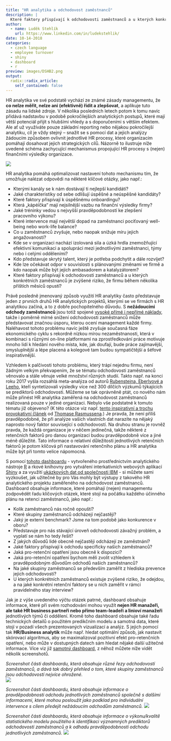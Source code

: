 ```yaml
---
title: "HR analytika a odchodovost zaměstnanců"
description: |
  Které faktory přispívají k odchodovosti zaměstnanců a u kterých konkrétních zaměstnanců je zvýšené riziko, že firmu během několika příštích měsíců opustí? Na tyto otázky se čím dál tím více firem snaží odpovědět pomocí analýzy dat o svých vlastních zaměstnancích. V tomto článku se prostřednictvím analytického nástroje R a vizualizačního nástroje Shiny podíváme, jak může být tento druh HR analytického projektu pro organizace užitečný.  
author:
  - name: Luděk Stehlík
    url: https://www.linkedin.com/in/ludekstehlik/
date: 10-14-2018
categories:
  - czech language
  - employee turnover
  - shiny
  - dashboard
  - r
preview: images/DSHB2.png
output:
  radix::radix_article:
    self_contained: false
---
```


HR analytika ve své podstatě vychází ze známé zásady managementu, že **co nelze měřit, nelze ani (efektivně) řídit a zlepšovat**, a aplikuje tuto zásadu na lidské zdroje. V několika posledních letech potom k tomu navíc přidává nadstavbu v podobě pokročilejších analytických postupů, které mají větší potenciál přijít s hlubšími vhledy a s doporučeními s větším efektem. Ale ať už využíváte pouze základní reporting nebo nějakou pokročilejší analytiku, cíl je vždy stejný – snažit se s pomocí dat a jejich analýzy žádoucím způsobem ovlivnit jednotlivé HR procesy, které organizacím pomáhají dosahovat jejich strategických cílů. Názorně to ilustruje níže uvedené schéma zachycující mechanismus propojující HR procesy s (nejen) finančními výsledky organizace. 

<img src="./HR_Value_Chain.png">

HR analytika pomáhá optimalizovat nastavení tohoto mechanismu tím, že umožňuje nalézat odpovědi na některé klíčové otázky, jako např.:

* Kterými kanály se k nám dostávají ti nejlepší kandidáti?
* Jaké charakteristiky od sebe odlišují úspěšné a neúspěšné kandidáty? 
* Které faktory přispívají k úspěšnému onboardingu? 
* Která „kápéíčka“ mají nejsilnější vazbu na finanční výsledky firmy? 
* Jaké tréninky vedou s nejvyšší pravděpodobností ke zlepšení pracovního výkonu?
* Které intervence mají největší dopad na zaměstnanci pociťovaný well-being nebo work-life balance? 
* Co u zaměstnanců zvyšuje, nebo naopak snižuje míru jejich angažovanosti?
* Kde se v organizaci nachází izolovaná sila a úzká hrdla znemožňující efektivní komunikaci a spolupráci mezi jednotlivými zaměstnanci, týmy nebo i celými odděleními? 
* Kdo představuje skrytý talent, který je potřeba podchytit a dále rozvíjet?  
* Kde lze očekávat odpor v souvislosti s plánovanými změnami ve firmě a kdo naopak může být jejich ambasadorem a katalyzátorem?
* Které faktory přispívají k odchodovosti zaměstnanců a u kterých konkrétních zaměstnanců je zvýšené riziko, že firmu během několika příštích měsíců opustí?

Právě posledně jmenovaný způsob využití HR analytiky často představuje jeden z prvních druhů HR analytických projektů, kterými se ve firmách s HR analytikou začíná, a to z dobře pochopitelného důvodu. S **nežádoucími odchody zaměstnanců** jsou totiž spojené [vysoké přímé i nepřímé náklady](http://login.bersin.com/uploadedFiles/021517-calculating-true-cost-voluntary-turnover.pdf), takže i poměrně mírné snížení odchodovosti zaměstnanců může představovat značnou úsporu, kterou ocení management každé firmy. Naléhavost tohoto problému navíc ještě zvyšuje současná fáze ekonomického cyklu s rekordně nízkou mírou nezaměstnanosti, která v kombinaci s různými on-line platformami na zprostředkování práce motivuje mnoho lidí k hledání nového místa, kde, jak doufají, bude práce zajímavější, smysluplnější a lépe placená a kolegové tam budou sympatičtější a šéfové inspirativnější. 

Vzhledem k palčivosti tohoto problému, který trápí nejednu firmu, není žádným velkým překvapením, že se tématu odchodovosti zaměstnanců věnovalo a stále věnuje velké množství různých studií. Takto např. na konci roku 2017 vyšla rozsáhlá meta-analýza od autorů [Rubensteina, Eberlyové a Leeho](https://onlinelibrary.wiley.com/doi/abs/10.1111/peps.12226), kteří syntetizovali výsledky více než 300 dílčích výzkumů týkajících se prediktorů odchodovosti. Můžeme se tak oprávněně ptát, co nového nám může přinést HR analytika zaměřená na odchodovost zaměstnanců realizovaná pouze v jediné organizaci. Nebylo vše podstatné k tomuto tématu již objeveno? (K této otázce viz např. [tento inspirativní a trochu provokativní článek](https://www.linkedin.com/pulse/predicting-turnover-stating-bleedin-obvious-hedegaard-rasmussen/) od [Thomase Rasmussena](https://www.linkedin.com/in/thomas-hedegaard-rasmussen-9b26043/).) Je pravda, že není příliš pravděpodobné, že při analýze vašich vlastních dat narazíte na nějaký naprosto nový faktor související s odchodovostí. Na druhou stranu je rovněž pravda, že každá organizace je v něčem jedinečná, takže některé z retenčních faktorů pro danou organizaci budou pravděpodobně více a jiné méně důležité. Tato informace o relativní důležitosti jednotlivých retenčních faktorů je potom klíčová při nastavování retenčního plánu a HR analytika může být při tomto velice nápomocná.

S pomocí [tohoto dashboardu](https://aanalytics.shinyapps.io/turnover_analytics_dashboard/) - vytvořeného prostřednictvím analytického nástroje [R](https://www.r-project.org/) a rkové knihovny pro vytváření interkativních webových aplikací [Shiny](https://shiny.rstudio.com/) a za využití [ukázkových dat od společnosti IBM](https://www.ibm.com/communities/analytics/watson-analytics-blog/hr-employee-attrition/) - si můžete sami vyzkoušet, jak užitečné by pro Vás mohly být výstupy z takového HR analytického projektu zaměřeného na odchodovost zaměstnanců. Dashboard obsahuje informace, které pomáhají (nejen) managementu zodpovědět řadu klíčových otázek, které stojí na počátku každého účinného plánu na retenci zaměstnanců, jako např.:

* Kolik zaměstnanců nás ročně opouští?
* Které skupiny zaměstnanců odcházejí nejčastěji?
* Jaký je externí benchmark? Jsme na tom podobě jako konkurence v oboru?
* Představuje pro nás stávající úroveň odchodovosti závažný problém, a vyplatí se nám ho tedy řešit?
* Z jakých důvodů lidé obecně nejčastěji odcházejí ze zaměstnání?
* Jaké faktory přispívají k odchodu specificky našich zaměstnanců?
* Jaká pro-retenční opatření jsou obecně k dispozici?
* Jaká pro-retenční opatření bychom měli zvolit vzhledem k pravděpodobným důvodům odchodů našich zaměstnanců?  
* Na jaké skupiny zaměstnanců se především zaměřit z hlediska prevence jejich odchodovosti? 
* U kterých konkrétních zaměstnanců existuje zvýšené riziko, že odejdou, a na jaké konkrétní retenční faktory se u nich zaměřit v rámci pravidelného stay interview? 

Jak je z výše uvedeného výčtu otázek patrné, dashboard obsahuje informace, které při svém rozhodování mohou využít **nejen HR manažeři, ale také HR business partneři nebo přímo team-leadeři a linioví manažeři** jednotlivých týmů či oddělení. Kromě toho dashboard obsahuje také řadu technických detailů o použitém predikčním modelu a samotná data, které stojí v pozadí všech prezentovaných vizualizací a analýz. S jejich pomocí tak **HR/Business analytik** může např. hledat optimální způsob, jak nastavit skórovací algoritmus, aby se maximalizoval pozitivní efekt pro-retenčních opatření, nebo může v dostupných datech sám hledat nějaké další užitečné informace. Více viz již [samotný dashboard](https://aanalytics.shinyapps.io/turnover_analytics_dashboard/), z něhož můžete níže vidět několik screenshotů. 

*Screenshot části dashboardu, která obsahuje různé řezy odchodovostí zaměstnanců, a dává tak dobrý přehled o tom, které skupiny zaměstnanců jsou odchodovostí nejvíce ohrožené.*  
<img src="./DSHB1.png">

*Screenshot části dashboardu, která obsahuje informace o pravděpodobnosti odchodu jednotlivých zaměstnanců společně s dalšími informacemi, které mohou posloužit jako podklad pro individuální intervence s cílem předejít nežádoucím odchodům zaměstnanců.* 
<img src="./DSHB2.png">

*Screenshot části dashboardu, která obsahuje informace o výkonu/kvalitě statistického modelu použitého k identifikaci významných prediktorů odchodovosti zaměstnanců a k odhadu pravděpodobnosti odchodu jednotlivých zaměstnanců.* 
<img src="./DSHB3.png">

